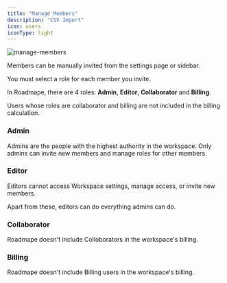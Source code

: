 ```yaml
---
title: "Manage Members"
description: "CSV Import"
icon: users
iconType: light
---
```


![manage-members](/images/manage-members.png)


Members can be manually invited from the settings page or sidebar.

You must select a role for each member you invite.



In Roadmape, there are 4 roles: **Admin**, **Editor**, **Collaborator** and **Billing**.

<Note>Users whose roles are collaborator and billing are not included in the billing calculation.</Note>

### Admin
Admins are the people with the highest authority in the workspace. Only admins can invite new members and manage roles for other members.

### Editor

Editors cannot access Workspace settings, manage access, or invite new members.

Apart from these, editors can do everything admins can do.

### Collaborator

Roadmape doesn't include Colloborators in the workspace's billing.

### Billing

Roadmape doesn't include Billing users in the workspace's billing.
